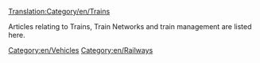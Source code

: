 [[Translation:Category/en/Trains]]

{{en/catmore}}

Articles relating to Trains, Train Networks and train management are listed here.

[[Category:en/Vehicles]]
[[Category:en/Railways]]